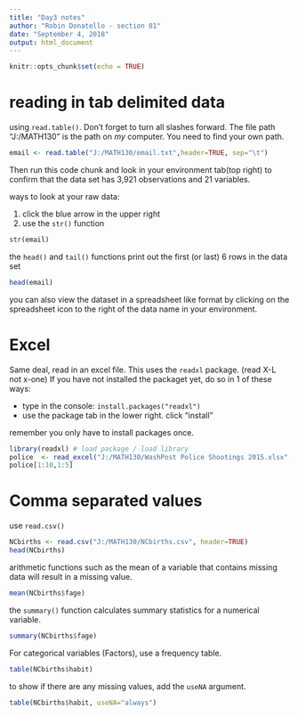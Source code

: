 ```yaml
---
title: "Day3 notes"
author: "Robin Donatello - section 01"
date: "September 4, 2018"
output: html_document
---
```


```r
knitr::opts_chunk$set(echo = TRUE)
```

# reading in tab delimited data
using `read.table()`. Don't forget to turn all slashes forward. 
The file path "J:/MATH130" is the path on *my* computer. You need to find your own path. 

```r
email <- read.table("J:/MATH130/email.txt",header=TRUE, sep="\t")
```

Then run this code chunk and look in your environment tab(top right) to confirm that the data set has 3,921 observations and 21 variables. 

ways to look at your raw data: 

1. click the blue arrow in the upper right
2. use the `str()` function

```r
str(email)
```

the `head()` and `tail()` functions print out the first (or last) 6 rows in the data set

```r
head(email)
```

you can also view the dataset in a spreadsheet like format by clicking on the spreadsheet icon to the right of the data name in your environment. 

# Excel

Same deal, read in an excel file. 
This uses the `readxl` package. (read X-L not x-one) 
If you have not installed the packaget yet, do so in 1 of these ways: 

* type in the console: `install.packages("readxl")`
* use the package tab in the lower right. click "install"

remember you only have to install packages once. 

```r
library(readxl) # load package / load library
police  <- read_excel("J:/MATH130/WashPost Police Shootings 2015.xlsx", sheet=1, col_names=TRUE)
police[1:10,1:5]
```


# Comma separated values
use `read.csv()`

```r
NCbirths <- read.csv("J:/MATH130/NCbirths.csv", header=TRUE)
head(NCbirths)
```

arithmetic functions such as the mean of a variable that contains missing data will result in a missing value. 
```r
mean(NCbirths$fage)
```

the `summary()` function calculates summary statistics for a numerical variable.
```r
summary(NCbirths$fage)
```

For categorical variables (Factors), use a frequency table. 

```r
table(NCbirths$habit)
```

to show if there are any  missing values, add the `useNA` argument. 
```r
table(NCbirths$habit, useNA="always")
```
